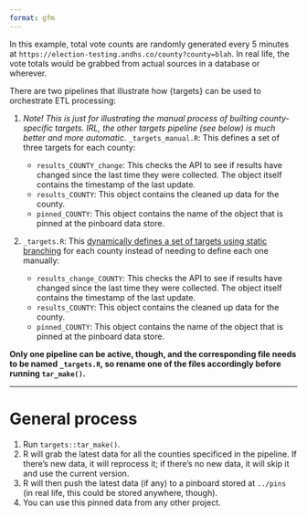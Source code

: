 ```yaml
---
format: gfm
---
```


::: {.callout-note}
In this example, total vote counts are randomly generated every 5 minutes at `https://election-testing.andhs.co/county?county=blah`. In real life, the vote totals would be grabbed from actual sources in a database or wherever.
:::

There are two pipelines that illustrate how {targets} can be used to orchestrate ETL processing:

1. *Note! This is just for illustrating the manual process of builting county-specific targets. IRL, the other targets pipeline (see below) is much better and more automatic.* `_targets_manual.R`: This defines a set of three targets for each county:

   - `results_COUNTY_change`: This checks the API to see if results have changed since the last time they were collected. The object itself contains the timestamp of the last update.
   - `results_COUNTY`: This object contains the cleaned up data for the county.
   - `pinned_COUNTY`: This object contains the name of the object that is pinned at the pinboard data store.

2. `_targets.R`: This [dynamically defines a set of targets using static branching](https://books.ropensci.org/targets/static.html) for each county instead of needing to define each one manually:

   - `results_change_COUNTY`: This checks the API to see if results have changed since the last time they were collected. The object itself contains the timestamp of the last update.
   - `results_COUNTY`: This object contains the cleaned up data for the county.
   - `pinned_COUNTY`: This object contains the name of the object that is pinned at the pinboard data store.

**Only one pipeline can be active, though, and the corresponding file needs to be named `_targets.R`, so rename one of the files accordingly before running `tar_make()`.**

---

# General process

1. Run `targets::tar_make()`.
2. R will grab the latest data for all the counties specificed in the pipeline. If there's new data, it will reprocess it; if there's no new data, it will skip it and use the current version.
3. R will then push the latest data (if any) to a pinboard stored at `../pins` (in real life, this could be stored anywhere, though).
4. You can use this pinned data from any other project.
